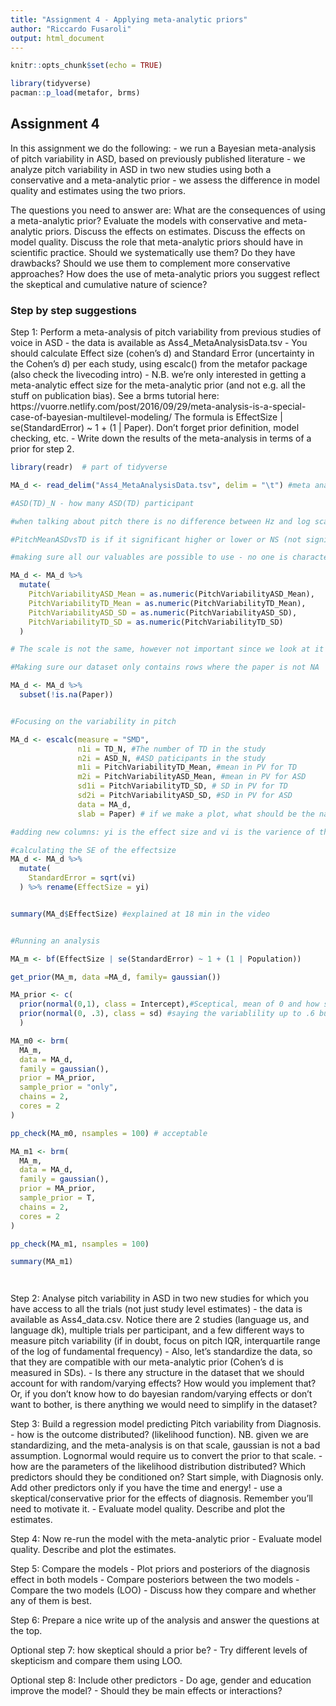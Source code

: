 ```yaml
---
title: "Assignment 4 - Applying meta-analytic priors"
author: "Riccardo Fusaroli"
output: html_document
---
```


```r
knitr::opts_chunk$set(echo = TRUE)
```


```r

library(tidyverse)
pacman::p_load(metafor, brms)

```


## Assignment 4

In this assignment we do the following:
- we run a Bayesian meta-analysis of pitch variability in ASD, based on previously published literature
- we analyze pitch variability in ASD in two new studies using both a conservative and a meta-analytic prior
- we assess the difference in model quality and estimates using the two priors.

The questions you need to answer are: What are the consequences of using a meta-analytic prior? Evaluate the models with conservative and meta-analytic priors. Discuss the effects on estimates. Discuss the effects on model quality. Discuss the role that meta-analytic priors should have in scientific practice. Should we systematically use them? Do they have drawbacks? Should we use them to complement more conservative approaches? How does the use of meta-analytic priors you suggest reflect the skeptical and cumulative nature of science?

### Step by step suggestions

Step 1: Perform a meta-analysis of pitch variability from previous studies of voice in ASD
- the data is available as Ass4_MetaAnalysisData.tsv
- You should calculate Effect size (cohen's d) and Standard Error (uncertainty in the Cohen's d) per each study, using escalc() from the metafor package (also check the livecoding intro)
- N.B. we're only interested in getting a meta-analytic effect size for the meta-analytic prior (and not e.g. all the stuff on publication bias). See a brms tutorial here: https://vuorre.netlify.com/post/2016/09/29/meta-analysis-is-a-special-case-of-bayesian-multilevel-modeling/ The formula is EffectSize | se(StandardError) ~ 1 + (1 | Paper). Don't forget prior definition, model checking, etc.
- Write down the results of the meta-analysis in terms of a prior for step 2.

```r
library(readr)  # part of tidyverse

MA_d <- read_delim("Ass4_MetaAnalysisData.tsv", delim = "\t") #meta analysis data 

#ASD(TD)_N - how many ASD(TD) participant

#when talking about pitch there is no difference between Hz and log scale

#PitchMeanASDvsTD is if it significant higher or lower or NS (not significant)

#making sure all our valuables are possible to use - no one is characters by accident 

MA_d <- MA_d %>%
  mutate(
    PitchVariabilityASD_Mean = as.numeric(PitchVariabilityASD_Mean),
    PitchVariabilityTD_Mean = as.numeric(PitchVariabilityTD_Mean),
    PitchVariabilityASD_SD = as.numeric(PitchVariabilityASD_SD),
    PitchVariabilityTD_SD = as.numeric(PitchVariabilityTD_SD)
  )

# The scale is not the same, however not important since we look at it within studies   some are Hz some are SD

#Making sure our dataset only contains rows where the paper is not NA 

MA_d <- MA_d %>%
  subset(!is.na(Paper))


#Focusing on the variability in pitch

MA_d <- escalc(measure = "SMD",
               n1i = TD_N, #The number of TD in the study
               n2i = ASD_N, #ASD paticipants in the study 
               m1i = PitchVariabilityTD_Mean, #mean in PV for TD
               m2i = PitchVariabilityASD_Mean, #mean in PV for ASD
               sd1i = PitchVariabilityTD_SD, # SD in PV for TD
               sd2i = PitchVariabilityASD_SD, #SD in PV for ASD 
               data = MA_d,
               slab = Paper) # if we make a plot, what should be the name 

#adding new columns: yi is the effect size and vi is the varience of the effectsize

#calculating the SE of the effectsize
MA_d <- MA_d %>% 
  mutate(
    StandardError = sqrt(vi)
  ) %>% rename(EffectSize = yi)


summary(MA_d$EffectSize) #explained at 18 min in the video


#Running an analysis 

MA_m <- bf(EffectSize | se(StandardError) ~ 1 + (1 | Population))

get_prior(MA_m, data =MA_d, family= gaussian())

MA_prior <- c(
  prior(normal(0,1), class = Intercept),#Sceptical, mean of 0 and how sceptical are we with the mean being 0
  prior(normal(0, .3), class = sd) #saying the variablility up to .6 but we expect it to be more likely to be smaller then that 
  )

MA_m0 <- brm(
  MA_m,
  data = MA_d,
  family = gaussian(),
  prior = MA_prior,
  sample_prior = "only",
  chains = 2,
  cores = 2
)

pp_check(MA_m0, nsamples = 100) # acceptable

MA_m1 <- brm(
  MA_m,
  data = MA_d,
  family = gaussian(),
  prior = MA_prior,
  sample_prior = T,
  chains = 2,
  cores = 2
)

pp_check(MA_m1, nsamples = 100)

summary(MA_m1)




```



Step 2: Analyse pitch variability in ASD in two new studies for which you have access to all the trials (not just study level estimates)
- the data is available as Ass4_data.csv. Notice there are 2 studies (language us, and language dk), multiple trials per participant, and a few different ways to measure pitch variability (if in doubt, focus on pitch IQR, interquartile range of the log of fundamental frequency)
- Also, let's standardize the data, so that they are compatible with our meta-analytic prior (Cohen's d is measured in SDs).
- Is there any structure in the dataset that we should account for with random/varying effects? How would you implement that? Or, if you don't know how to do bayesian random/varying effects or don't want to bother, is there anything we would need to simplify in the dataset?

Step 3: Build a regression model predicting Pitch variability from Diagnosis.
- how is the outcome distributed? (likelihood function). NB. given we are standardizing, and the meta-analysis is on that scale, gaussian is not a bad assumption. Lognormal would require us to convert the prior to that scale.
- how are the parameters of the likelihood distribution distributed? Which predictors should they be conditioned on? Start simple, with Diagnosis only. Add other predictors only if you have the time and energy!
- use a skeptical/conservative prior for the effects of diagnosis. Remember you'll need to motivate it.
- Evaluate model quality. Describe and plot the estimates. 

Step 4: Now re-run the model with the meta-analytic prior
- Evaluate model quality. Describe and plot the estimates. 

Step 5: Compare the models
- Plot priors and posteriors of the diagnosis effect in both models
- Compare posteriors between the two models
- Compare the two models (LOO)
- Discuss how they compare and whether any of them is best.

Step 6: Prepare a nice write up of the analysis and answer the questions at the top.

Optional step 7: how skeptical should a prior be?
- Try different levels of skepticism and compare them using LOO.

Optional step 8: Include other predictors
- Do age, gender and education improve the model?
- Should they be main effects or interactions?
